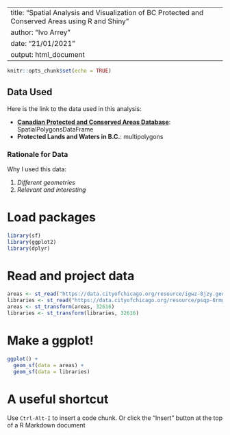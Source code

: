 --
title: "Spatial Analysis and Visualization of BC Protected and Conserved Areas using R and Shiny"
author: "Ivo Arrey"
date: "21/01/2021"
output: html_document
---

```r
knitr::opts_chunk$set(echo = TRUE)
```

## Data Used 

Here is the link to the data used in this analysis:

- [**Canadian Protected and Conserved Areas Database**](https://www.canada.ca/en/environment-climate-change/services/national-wildlife-areas/protected-conserved-areas-database.html): SpatialPolygonsDataFrame
- **Protected Lands and Waters in B.C.**: multipolygons

### Rationale for Data
Why I used this data:

1. *Different geometries*
2. *Relevant and interesting*


# Load packages
```r
library(sf)
library(ggplot2)
library(dplyr)
```

# Read and project data
```r
areas <- st_read("https://data.cityofchicago.org/resource/igwz-8jzy.geojson")
libraries <- st_read("https://data.cityofchicago.org/resource/psqp-6rmg.geojson")
areas <- st_transform(areas, 32616)
libraries <- st_transform(libraries, 32616)
```

# Make a ggplot!
```r
ggplot() +
  geom_sf(data = areas) +
  geom_sf(data = libraries)
```

# A useful shortcut
Use `Ctrl-Alt-I` to insert a code chunk. Or click the "Insert" button at the top of a R Markdown document
